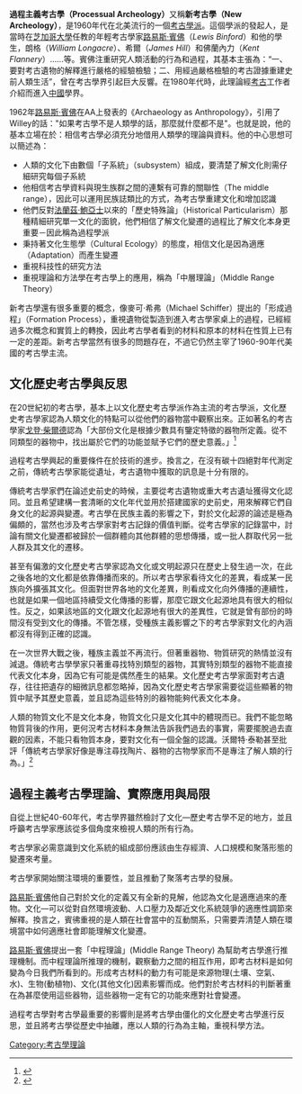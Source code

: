 '''過程主義考古學（Processual Archeology）'''又稱'''新考古學（New Archeology）'''，是1960年代在北美流行的一個[[考古學派|考古學派]]。這個學派的發起人，是當時在[[芝加哥大學|芝加哥大學]]任教的年輕考古學家[[路易斯·賓佛|路易斯·賓佛]]（''Lewis Binford''）和他的學生，朗格（''William Longacre''）、希爾（''James Hill''）和佛蘭內力（''Kent Flannery''）......等。賓佛注重研究人類活動的行為和過程，其基本主張為：“一、要對考古遺物的解釋進行嚴格的經驗檢驗；二、用經過嚴格檢驗的考古證據重建史前人類生活”，曾在考古學界引起巨大反響。在1980年代時，此理論經[[考古|考古]]工作者介紹而進入[[中國|中國]]學界。

1962年[[路易斯·賓佛|路易斯·賓佛]]在AA上發表的《Archaeology as Anthropology》，引用了Willey的話："如果考古學不是人類學的話，那麼就什麼都不是"。也就是說，他的基本立場在於：相信考古學必須充分地借用人類學的理論與資料。他的中心思想可以簡述為：
* 人類的文化下由數個「子系統」（subsystem）組成，要清楚了解文化則需仔細研究每個子系統
* 他相信考古學資料與現生族群之間的連繫有可靠的關聯性（The middle range），因此可以運用民族誌類比的方式，為考古學重建文化和增加認識
* 他們反對[[法蘭茲·鮑亞士|法蘭茲·鮑亞士]]以來的「歷史特殊論」（Historical Particularism）那種精細研究單一文化的面貌，他們相信了解文化變遷的過程比了解文化本身更重要－因此稱為過程學派
* 秉持著文化生態學（Cultural Ecology）的態度，相信文化是因為適應（Adaptation）而產生變遷
* 重視科技性的研究方法
* 重視理論和方法學在考古學上的應用，稱為「中層理論」（Middle Range Theory）

新考古學還有很多重要的概念，像麥可·希弗（Michael Schiffer）提出的「形成過程」（Formation Process），重視遺物從製造到進入考古學家桌上的過程，已經經過多次概念和實質上的轉換，因此考古學者看到的材料和原本的材料在性質上已有一定的差距。新考古學當然有很多的問題存在，不過它仍然主宰了1960-90年代美國的考古學主流。

== 文化歷史考古學與反思 ==

在20世紀初的考古學，基本上以文化歷史考古學派作為主流的考古學派，文化歷史考古學家認為人類文化的特點可以從他們的器物當中觀察出來。正如著名的考古學家[[戈登·柴爾德|戈登·柴爾德]]認為「大部份文化是根據少數具有鑒定特徵的器物所定義。從不同類型的器物中，找出屬於它們的功能並賦予它們的歷史意義。」<ref>{{Cite book|title=布魯斯‧G‧特里格(Bruce G.Trigger)著，陳淳譯，《考古學思想史‧第2版》，北京：中國人民大學出版，2009，頁189。|last=|first=|publisher=|year=|isbn=|location=|pages=}}</ref>

過程考古學興起的重要條件在於技術的進步。換言之，在沒有碳十四絕對年代測定之前，傳統考古學家能從遺址，考古遺物中獲取的訊息是十分有限的。

傳統考古學家們在論述史前史的時候，主要從考古遺物或重大考古遺址獲得文化認同。並且希望建構一套清晰的文化年代並用於搭建國家的史前史，用來解釋它們自身文化的起源與變遷。考古學在民族主義的影響之下，對於文化起源的論述是極為偏頗的，當然也涉及考古學家對考古記錄的價值判斷。從考古學家的記錄當中，討論有關文化變遷都被歸於一個群體向其他群體的思想傳播，或一批人群取代另一批人群及其文化的遷移。

甚至有偏激的文化歷史考古學家認為文化或文明起源只在歷史上發生過一次，在此之後各地的文化都是依靠傳播而來的。所以考古學家看待文化的差異，看成某一民族向外擴張其文化。但面對世界各地的文化差異，則看成文化向外傳播的連續性，也就是如果一個地區持續受文化傳播的影響，那麼它跟文化起源地具有很大的相似性。反之，如果該地區的文化跟文化起源地有很大的差異性，它就是曾有部份的時間沒有受到文化的傳播。不管怎樣，受種族主義影響之下的考古學家對文化的內涵都沒有得到正確的認識。

在一次世界大戰之後，種族主義並不再流行。但著重器物、物質研究的熱情並沒有減退。傳統考古學學家只著重尋找特別類型的器物，其實特別類型的器物不能直接代表文化本身，因為它有可能是偶然產生的結果。文化歷史考古學家面對考古遺存，往往把遺存的細微訊息都忽略掉，因為文化歷史考古學家需要從這些顯著的物質中賦予其歷史意義，並且認為這些特別的器物能夠代表文化本身。

人類的物質文化不是文化本身，物質文化只是文化其中的體現而已。我們不能忽略物質背後的作用，更何況考古材料本身無法告訴我們過去的事實，需要擺脫過去直觀的因素，不能只看物質本身，要對文化有一個全盤的認識。沃爾特‧泰勒甚至批評「傳統考古學家好像是專注尋找陶片、器物的古物學家而不是專注了解人類的行為。」<ref>{{Cite book|title=陳淳著，《考古學研究入門》，北京市：北京大學出版社，2009.8，頁89。|last=|first=|publisher=|year=|isbn=|location=|pages=}}</ref>

== 過程主義考古學理論、實際應用與局限 ==
自從上世紀40-60年代，考古學界雖然檢討了文化—歷史考古學不足的地方，並且呼籲考古學家應該從多個角度來檢視人類的所有行為。

考古學家必需意識到文化系統的組成部份應該由生存經濟、人口規模和聚落形態的變遷來考量。

考古學家開始關注環境的重要性，並且推動了聚落考古學的發展。

[[路易斯·賓佛|路易斯·賓佛]]他自己對於文化的定義又有全新的見解，他認為文化是適應過來的產物。文化—可以從對自然環境波動、人口壓力及鄰近文化系統競爭的適應性調節來解釋。換言之，賓彿重視的是人類在社會當中的互動關系，只需要弄清楚人類在環境當中如何適應社會即能理解文化變遷。

[[路易斯·賓佛|路易斯·賓佛]]提出一套「中程理論」(Middle Range Theory) 為幫助考古學進行推理機制。而中程理論所推理的機制，觀察動力之間的相互作用，即考古材料是如何變為今日我們所看到的。形成考古材料的動力有可能是來源物理(土壤、空氣、水)、生物(動植物)、文化(其他文化)因素影響而成。他們對於考古材料的判斷著重在為甚麼使用這些器物，這些器物一定有它的功能來應對社會變遷。

過程考古學對考古學最重要的影響則是將考古學由僵化的文化歷史考古學進行反思，並且將考古學從歷史中抽離，應以人類的行為為主軸，重視科學方法。

[[Category:考古學理論|Category:考古學理論]]